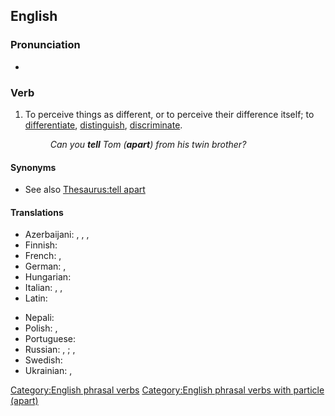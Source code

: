 ==English==

===Pronunciation===
* {{audio|en|En-au-tell apart.ogg|Audio (AU)}}

===Verb===
{{en-verb|tell<,,told> apart}}

# {{lb|en|idiomatic}} To perceive things as different, or to perceive their difference itself; to [[differentiate]], [[distinguish]], [[discriminate]].
#: {{ux|en|They are identical twins, and if they dress the same, everybody has trouble '''telling''' them '''apart'''.}}
#: ''Can you '''tell''' Tom ('''apart''') from his twin brother?''

====Synonyms====
* See also [[Thesaurus:tell apart]]

====Translations====
{{trans-top|to distinguish}}
* Azerbaijani: {{t|az|fərqləndirmək}}, {{t+|az|ayırmaq}}, {{t|az|ayırd etmək}}, {{t+|az|seçmək}}
* Finnish: {{t+|fi|erottaa}}
* French: {{t+|fr|distinguer}}, {{t+|fr|différencier}}
* German: {{t+|de|auseinanderhalten}}, {{t+|de|unterscheiden}}
* Hungarian: {{t+|hu|megkülönböztet}}
* Italian: {{t+|it|differenziare}}, {{t+|it|distinguere}}, {{t+|it|discriminare}}
* Latin: {{t|la|internoscō}}
{{trans-mid}}
* Nepali: {{t|ne|छुट्ट्याउनु}}
* Polish: {{t+|pl|rozróżniać|impf}}, {{t+|pl|rozróżnić|pf}}
* Portuguese: {{t+|pt|distinguir}}
* Russian: {{t+|ru|различа́ть|impf}}, {{t+|ru|различи́ть|pf}}; {{t+|ru|отлича́ть|impf}}, {{t+|ru|отличи́ть|pf}}
* Swedish: {{t+|sv|skilja}}
* Ukrainian: {{t|uk|розрізня́ти|impf}}, {{t|uk|розрізни́ти|pf}}
{{trans-bottom}}

[[Category:English phrasal verbs]]
[[Category:English phrasal verbs with particle (apart)]]